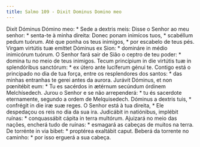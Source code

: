 ```yaml
---
title: Salmo 109 - Dixit Dominus Domino meo
---
```


<div class="grid grid-cols-2 gap-5">
  <span class="text-justify">
    Dixit Dóminus Dómino meo: * Sede a dextris meis:
  </span>
  <span class="text-justify">
    Disse o Senhor ao meu senhor: * senta-te à minha direita:
  </span>
  <span class="text-justify">
    Donec ponam inimícos tuos, * scabéllum pedum tuórum.
  </span>
  <span class="text-justify">
    Até que ponha os teus inimigos, * por escabelo de teus pés.
  </span>
  <span class="text-justify">
    Virgam virtútis tuæ emíttet Dóminus ex Sion: * domináre in médio inimicórum
    tuórum.
  </span>
  <span class="text-justify">
    O Senhor fará sair de Sião o ceptro de teu poder: * domina tu no meio de
    teus inimigos.
  </span>
  <span class="text-justify">
    Tecum princípium in die virtútis tuæ in splendóribus sanctórum: * ex útero
    ante lucíferum génui te.
  </span>
  <span class="text-justify">
    Contigo está o principado no dia de tua força, entre os resplendores dos
    santos: * das minhas entranhas te gerei antes da aurora.
  </span>
  <span class="text-justify">
    Jurávit Dóminus, et non pœnitébit eum: * Tu es sacérdos in ætérnum secúndum
    órdinem Melchísedech.
  </span>
  <span class="text-justify">
    Jurou o Senhor e se não arrependerá: * tu és sacerdote eternamente, segundo
    a ordem de Melquisedech.
  </span>
  <span class="text-justify">
    Dóminus a dextris tuis, * confrégit in die iræ suæ reges.
  </span>
  <span class="text-justify">
    O Senhor está à tua direita, * Ele despedaçou os reis no dia da sua ira.
  </span>
  <span class="text-justify">
    Judicábit in natiónibus, implébit ruínas: * conquassábit cápita in terra
    multórum.
  </span>
  <span class="text-justify">
    Ajuizará no meio das nações, encherá tudo de ruínas: * esmagará as cabeças
    de muitos na terra.
  </span>
  <span class="text-justify">
    De torrénte in via bibet: * proptérea exaltábit caput.
  </span>
  <span class="text-justify">
    Beberá da torrente no caminho: * por isso erguerá a sua cabeça.
  </span>
</div>
